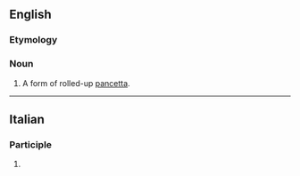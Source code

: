 ==English==

===Etymology===
{{bor|en|it|arrotolata}}

===Noun===
{{en-noun|-}}

# A form of rolled-up [[pancetta]].

----

==Italian==

===Participle===
{{head|it|past participle form|g=f-s}}

# {{feminine singular of|it|arrotolato}}